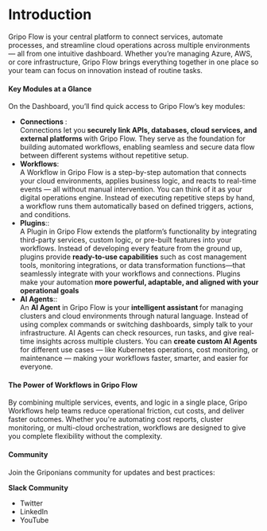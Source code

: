 # Introduction
 Gripo Flow is your central platform to connect services, automate processes, and streamline cloud operations across multiple environments — all from one intuitive dashboard.
Whether you’re managing Azure, AWS, or core infrastructure, Gripo Flow brings everything together in one place so your team can focus on innovation instead of routine tasks.

#### Key Modules at a Glance
On the Dashboard, you’ll find quick access to Gripo Flow’s key modules:
* <b> Connections </b>:<br />
Connections let you<b> securely link APIs, databases, cloud services, and external platforms </b>with Gripo Flow. They serve as the foundation for building automated workflows, enabling seamless and secure data flow between different systems without repetitive setup.
* <b> Workflows</b>:<br />
A Workflow in Gripo Flow is a step-by-step automation that connects your cloud environments, applies business logic, and reacts to real-time events — all without manual intervention.
You can think of it as your digital operations engine. Instead of executing repetitive steps by hand, a workflow runs them automatically based on defined triggers, actions, and conditions.
* <b> Plugins</b>::<br />
A Plugin in Gripo Flow extends the platform’s functionality by integrating third-party services, custom logic, or pre-built features into your workflows.
Instead of developing every feature from the ground up, plugins provide <b>ready-to-use capabilities</b> such as cost management tools, monitoring integrations, or data transformation functions—that seamlessly integrate with your workflows and connections.
Plugins make your automation<b> more powerful, adaptable, and aligned with your operational goals</b>
* <b> AI Agents</b>::<br />
An <b>AI Agent</b> in Gripo Flow is your <b>intelligent assistant </b>for managing clusters and cloud environments through natural language.
Instead of using complex commands or switching dashboards, simply talk to your infrastructure. AI Agents can check resources, run tasks, and give real-time insights across multiple clusters.
You can <b>create custom AI Agents</b> for different use cases — like Kubernetes operations, cost monitoring, or maintenance — making your workflows faster, smarter, and easier for everyone.

#### The Power of Workflows in Gripo Flow

By combining multiple services, events, and logic in a single place, Gripo Workflows help teams reduce operational friction, cut costs, and deliver faster outcomes.
Whether you're automating cost reports, cluster monitoring, or multi-cloud orchestration, workflows are designed to give you complete flexibility without the complexity.

#### Community

Join the Griponians community for updates and best practices:

<b>Slack Community</b>
* Twitter
* LinkedIn
* YouTube